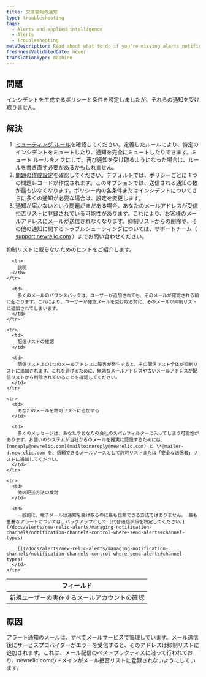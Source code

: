 ```yaml
---
title: 欠落警報の通知
type: troubleshooting
tags:
  - Alerts and applied intelligence
  - Alerts
  - Troubleshooting
metaDescription: Read about what to do if you're missing alerts notifications.
freshnessValidatedDate: never
translationType: machine
---
```


## 問題

インシデントを生成するポリシーと条件を設定しましたが、それらの通知を受け取りません。

## 解決

1. [ミューティング ルール](/docs/alerts/new-relic-alerts/managing-notification-channels/muting-rules-suppress-notifications)を確認してください。定義したルールにより、特定のインシデントをミュートしたり、通知を完全にミュートしたりできます。ミュート ルールをオフにして、再び通知を受け取るようになった場合は、ルールを書き直す必要があるかもしれません。
2. [問題の作成設定](/docs/alerts/new-relic-alerts/configuring-alert-policies/specify-when-new-relic-creates-incidents#preference-options)を確認してください。デフォルトでは、ポリシーごとに 1 つの問題レコードが作成されます。このオプションでは、送信される通知の数が最も少なくなります。ポリシー内の各条件またはインシデントについてさらに多くの通知が必要な場合は、設定を変更します。
3. 通知が届かないという問題がまだある場合、あなたのメールアドレスが受信拒否リストに登録されている可能性があります。これにより、お客様のメールアドレスにメールが送信されなくなります。抑制リストからの削除や、その他の通知に関するトラブルシューティングについては、サポートチーム（ [support.newrelic.com](https://support.newrelic.com) ）までお問い合わせください。

抑制リストに載らないためのヒントをご紹介します。

<table>
  <thead>
    <tr>
      <th>
        フィールド
      </th>

      <th>
        説明
      </th>
    </tr>
  </thead>

  <tbody>
    <tr>
      <td>
        新規ユーザーの実在するメールアカウントの確認
      </td>

      <td>
        多くのメールのバウンスバックは、ユーザーが追加されても、そのメールが確認される前に起こります。これにより、ユーザーが確認メールを受け取る前に、そのメールが抑制リストに追加されてしまいます。
      </td>
    </tr>

    <tr>
      <td>
        配信リストの確認
      </td>

      <td>
        配信リスト上の1つのメールアドレスに障害が発生すると、その配信リスト全体が抑制リストに追加されます。これを避けるために、無効なメールアドレスや古いメールアドレスが配信リストから削除されていることを確認してください。
      </td>
    </tr>

    <tr>
      <td>
        あなたのメールを許可リストに追加する
      </td>

      <td>
        多くのメッセージは、あなたやあなたの会社のスパムフィルターに入ってしまう可能性があります。お使いのシステムが当社からのメールを確実に認識するためには、 [noreply@newrelic.com](mailto:noreply@newrelic.com) と \*@mailer-d.newrelic.com を、信頼できるメールソースとして許可リストまたは「安全な送信者」リストに追加してください。
      </td>
    </tr>

    <tr>
      <td>
        他の配送方法の検討
      </td>

      <td>
        一般的に、電子メールは通知を受け取るのに最も信頼できる方法ではありません。 最も重要なアラートについては、バックアップとして [代替通信手段を設定してください。](/docs/alerts/new-relic-alerts/managing-notification-channels/notification-channels-control-where-send-alerts#channel-types)

        [](/docs/alerts/new-relic-alerts/managing-notification-channels/notification-channels-control-where-send-alerts#channel-types)
      </td>
    </tr>
  </tbody>
</table>

## 原因

アラート通知のメールは、すべてメールサービスで管理しています。メール送信後にサービスプロバイダーがエラーを受信すると、そのアドレスは抑制リストに追加されます。これは、メール配信のベストプラクティスに沿って行われており、newrelic.comのドメインがメール拒否リストに登録されないようにしています。